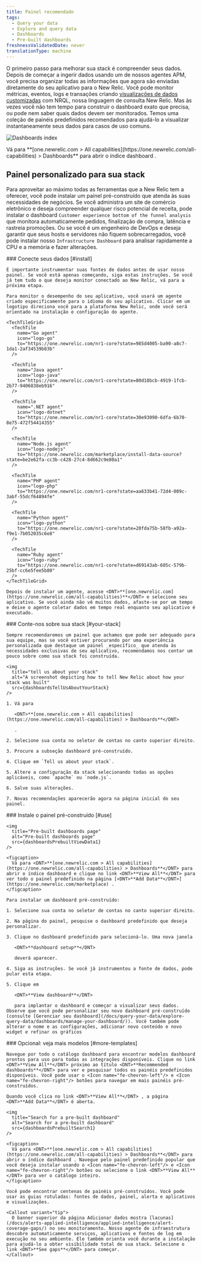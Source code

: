 ```yaml
---
title: Painel recomendado
tags:
  - Query your data
  - Explore and query data
  - Dashboards
  - Pre-built dashboards
freshnessValidatedDate: never
translationType: machine
---
```






O primeiro passo para melhorar sua stack é compreender seus dados. Depois de começar a ingerir dados usando um de nossos agentes APM, você precisa organizar todas as informações que agora são enviadas diretamente do seu aplicativo para o New Relic. Você pode monitor métricas, eventos, logs e transações criando [visualizações de dados customizadas](/docs/query-your-data/explore-query-data/dashboards/introduction-dashboards/) com NRQL, nossa linguagem de consulta New Relic. Mas às vezes você não tem tempo para construir o dashboard exato que precisa, ou pode nem saber quais dados devem ser monitorados. Temos uma coleção de painéis predefinidos recomendados para ajudá-lo a visualizar instantaneamente seus dados para casos de uso comuns.

<img
  title="Dashboards index"
  alt="Dashboards index"
  src={dashboardsDashboardIndex1}
/>

<figcaption>
  Vá para <DNT>**[one.newrelic.com > All capabilities](https://one.newrelic.com/all-capabilities) > Dashboards**</DNT> para abrir o índice dashboard .
</figcaption>

## Painel personalizado para sua stack

Para aproveitar ao máximo todas as ferramentas que a New Relic tem a oferecer, você pode instalar um painel pré-construído que atenda às suas necessidades de negócios. Se você administra um site de comércio eletrônico e deseja compreender qualquer risco potencial de receita, pode instalar o dashboard `Customer experience bottom of the funnel analysis` que monitora automaticamente pedidos, finalização de compra, latência e rastreia promoções. Ou se você é um engenheiro de DevOps e deseja garantir que seus hosts e servidores não fiquem sobrecarregados, você pode instalar nosso `Infrastructure Dashboard` para analisar rapidamente a CPU e a memória e fazer alterações.

<Steps>
  <Step>
    ### Conecte seus dados [#install]

    É importante instrumentar suas fontes de dados antes de usar nosso painel. Se você está apenas começando, siga estas instruções. Se você já tem tudo o que deseja monitor conectado ao New Relic, vá para a próxima etapa.

    Para monitor o desempenho do seu aplicativo, você usará um agente criado especificamente para o idioma do seu aplicativo. Clicar em um logotipo direciona você para a plataforma New Relic, onde você será orientado na instalação e configuração do agente.

    <TechTileGrid>
      <TechTile
        name="Go agent"
        icon="logo-go"
        to="https://one.newrelic.com/nr1-core?state=985d4005-ba90-a8c7-1da1-2af34539b03b"
      />

      <TechTile
        name="Java agent"
        icon="logo-java"
        to="https://one.newrelic.com/nr1-core?state=80d18bcb-4919-1fcb-2b77-9406838eb916"
      />

      <TechTile
        name=".NET agent"
        icon="logo-dotnet"
        to="https://one.newrelic.com/nr1-core?state=30e93090-6dfa-6b70-8e75-472f54414355"
      />

      <TechTile
        name="Node.js agent"
        icon="logo-nodejs"
        to="https://one.newrelic.com/marketplace/install-data-source?state=be2e62fa-cc3b-c428-27c4-8d662c9e80a1"
      />

      <TechTile
        name="PHP agent"
        icon="logo-php"
        to="https://one.newrelic.com/nr1-core?state=aa633b41-72d4-009c-3abf-55dcf64894fe"
      />

      <TechTile
        name="Python agent"
        icon="logo-python"
        to="https://one.newrelic.com/nr1-core?state=20fda75b-58fb-a92a-f9e1-7b052035c6e8"
      />

      <TechTile
        name="Ruby agent"
        icon="logo-ruby"
        to="https://one.newrelic.com/nr1-core?state=d69143ab-605c-579b-25bf-cc6e5fee5b80"
      />
    </TechTileGrid>

    Depois de instalar um agente, acesse <DNT>**[one.newrelic.com](https://one.newrelic.com/all-capabilities)**</DNT> e selecione seu aplicativo. Se você ainda não vê muitos dados, afaste-se por um tempo e deixe o agente coletar dados em tempo real enquanto seu aplicativo é executado.
  </Step>

  <Step>
    ### Conte-nos sobre sua stack [#your-stack]

    Sempre recomendaremos um painel que achamos que pode ser adequado para sua equipe, mas se você estiver procurando por uma experiência personalizada que destaque um painel _específico_ que atenda às necessidades exclusivas de seu aplicativo, recomendamos nos contar um pouco sobre como sua stack foi construída.

    <img
      title="tell us about your stack"
      alt="A screenshot depicting how to tell New Relic about how your stack was built"
      src={dashboardsTellUsAboutYourStack}
    />

    1. Vá para

       <DNT>**[one.newrelic.com > All capabilities](https://one.newrelic.com/all-capabilities) > Dashboards**</DNT>

       .

    2. Selecione sua conta no seletor de contas no canto superior direito.

    3. Procure a subseção dashboard pré-construído.

    4. Clique em `Tell us about your stack`.

    5. Altere a configuração da stack selecionando todas as opções aplicáveis, como `apache` ou `node.js`.

    6. Salve suas alterações.

    7. Novas recomendações aparecerão agora na página inicial do seu painel.
  </Step>

  <Step>
    ### Instale o painel pré-construído [#use]

    <img
      title="Pre-built dashboards page"
      alt="Pre-built dashboards page"
      src={dashboardsPrebuiltViewData1}
    />

    <figcaption>
      Vá para <DNT>**[one.newrelic.com > All capabilities](https://one.newrelic.com/all-capabilities) > Dashboards**</DNT> para abrir o índice dashboard e clique no link <DNT>**View All**</DNT> para ver todo o painel predefinido na página [<DNT>**Add Data**</DNT>](https://one.newrelic.com/marketplace) .
    </figcaption>

    Para instalar um dashboard pré-construído:

    1. Selecione sua conta no seletor de contas no canto superior direito.

    2. Na página do painel, pesquise o dashboard predefinido que deseja personalizar.

    3. Clique no dashboard predefinido para selecioná-lo. Uma nova janela

       <DNT>**dashboard setup**</DNT>

       deverá aparecer.

    4. Siga as instruções. Se você já instrumentou a fonte de dados, pode pular esta etapa.

    5. Clique em

       <DNT>**View dashboard**</DNT>

       para implantar o dashboard e começar a visualizar seus dados. Observe que você pode personalizar seu novo dashboard pré-construído (consulte [Gerenciar seu dashboard](/docs/query-your-data/explore-query-data/dashboards/manage-your-dashboard/)). Você também pode alterar o nome e as configurações, adicionar novo conteúdo e novo widget e refinar os gráficos
  </Step>

  <Step>
    ### Opcional: veja mais modelos [#more-templates]

    Navegue por todo o catálogo dashboard para encontrar modelos dashboard prontos para uso para todas as integrações disponíveis. Clique no link <DNT>**View All**</DNT> próximo ao título <DNT>**Recommended dashboards**</DNT> para ver e pesquisar todos os painéis predefinidos disponíveis. Você pode usar o <Icon name="fe-chevron-left"/> e <Icon name="fe-chevron-right"/> botões para navegar em mais painéis pré-construídos.

    Quando você clica no link <DNT>**View All**</DNT> , a página <DNT>**Add Data**</DNT> é aberta.

    <img
      title="Search for a pre-built dashboard"
      alt="Search for a pre-built dashboard"
      src={dashboardsPrebuiltSearch1}
    />

    <figcaption>
      Vá para <DNT>**[one.newrelic.com > All capabilities](https://one.newrelic.com/all-capabilities) > Dashboards**</DNT> para abrir o índice dashboard . Navegue pelo painel predefinido popular que você deseja instalar usando o <Icon name="fe-chevron-left"/> e <Icon name="fe-chevron-right"/> botões ou selecione o link <DNT>**View All**</DNT> para ver o catálogo inteiro.
    </figcaption>

    Você pode encontrar centenas de painéis pré-construídos. Você pode usar as guias rotuladas: fontes de dados, painel, alerta e aplicativos e visualizações.

    <Callout variant="tip">
      O banner superior da página Adicionar dados mostra [lacunas](/docs/alerts-applied-intelligence/applied-intelligence/alert-coverage-gaps/) no seu monitoramento. Nosso agente de infraestrutura descobre automaticamente serviços, aplicativos e fontes de log em execução no seu ambiente. Ele também orienta você durante a instalação para ajudá-lo a obter visibilidade total de sua stack. Selecione o link <DNT>**See gaps**</DNT> para começar.
    </Callout>
  </Step>
</Steps>
